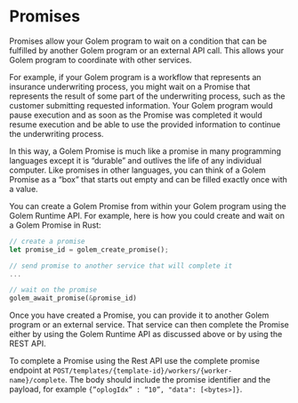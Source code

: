 # Promises

Promises allow your Golem program to wait on a condition that can be fulfilled by another Golem program or an external API call. This allows your Golem program to coordinate with other services.

For example, if your Golem program is a workflow that represents an insurance underwriting process, you might wait on a Promise that represents the result of some part of the underwriting process, such as the customer submitting requested information. Your Golem program would pause execution and as soon as the Promise was completed it would resume execution and be able to use the provided information to continue the underwriting process.

In this way, a Golem Promise is much like a promise in many programming languages except it is “durable” and outlives the life of any individual computer. Like promises in other languages, you can think of a Golem Promise as a “box” that starts out empty and can be filled exactly once with a value.

You can create a Golem Promise from within your Golem program using the Golem Runtime API. For example, here is how you could create and wait on a Golem Promise in Rust:

```rust
// create a promise
let promise_id = golem_create_promise();

// send promise to another service that will complete it
...

// wait on the promise
golem_await_promise(&promise_id)
```

Once you have created a Promise, you can provide it to another Golem program or an external service. That service can then complete the Promise either by using the Golem Runtime API as discussed above or by using the REST API.

To complete a Promise using the Rest API use the complete promise endpoint at `POST/templates/{template-id}/workers/{worker-name}/complete`. The body should include the promise identifier and the payload, for example `{”oplogIdx” : “10”, "data": [<bytes>]}`.
